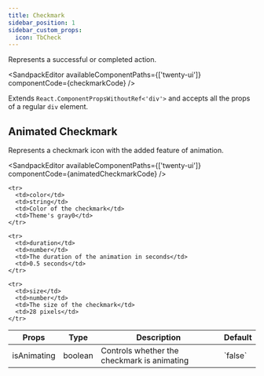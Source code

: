 ```yaml
---
title: Checkmark
sidebar_position: 1
sidebar_custom_props:
  icon: TbCheck
---
```



Represents a successful or completed action. 

<Tabs>
<TabItem value="usage" label="Usage" default>

<SandpackEditor
  availableComponentPaths={['twenty-ui']}
  componentCode={checkmarkCode} 
/>

</TabItem>

<TabItem value="props" label="Props">

Extends `React.ComponentPropsWithoutRef<'div'>` and accepts all the props of a regular `div` element.

</TabItem >

</Tabs>

## Animated Checkmark 

Represents a checkmark icon with the added feature of animation. 

<Tabs>

<TabItem value="usage" label="Usage" default>

<SandpackEditor
  availableComponentPaths={['twenty-ui']}
  componentCode={animatedCheckmarkCode}
/>

</TabItem>

<TabItem value="props" label="Props" default>

<table>
  <thead>
    <tr>
      <th>Props</th>
      <th>Type</th>
      <th>Description</th>
      <th>Default</th>
    </tr>
  </thead>

  <tbody>
    <tr>
      <td>isAnimating</td>
      <td>boolean</td>
      <td>Controls whether the checkmark is animating</td>
      <td>`false`</td>
    </tr>

    <tr>
      <td>color</td>
      <td>string</td>
      <td>Color of the checkmark</td>
      <td>Theme's gray0</td>
    </tr>

    <tr>
      <td>duration</td>
      <td>number</td>
      <td>The duration of the animation in seconds</td>
      <td>0.5 seconds</td>
    </tr>

    <tr>
      <td>size</td>
      <td>number</td>
      <td>The size of the checkmark</td>
      <td>28 pixels</td>
    </tr>

  </tbody>
</table>

</TabItem>

</Tabs>